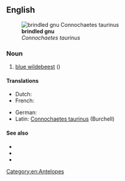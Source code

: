 ==English==
[[File:Gnu head.jpg|thumb|'''brindled gnu'''<br>''Connochaetes taurinus'']]

===Noun===
{{en-noun|head=[[brindled]] [[gnu]]}}

# [[blue wildebeest]] ({{taxlink|Connochaetes taurinus|species|noshow=1}})

====Translations====
{{trans-top|''Connochaetes taurinus''}}
* Dutch: {{t|nl|blauwe gnoe|m}}
* French: {{t+|fr|gnou bleu|m}}
{{trans-mid}}
* German: {{t|de|Streifengnu}}
* Latin: [[Connochaetes taurinus]] (Burchell)
{{trans-bottom}}

====See also====
* {{projectlink|wikipedia|Blue Wildebeest}}
* {{specieslite|Connochaetes taurinus}}
* {{commonslite|Connochaetes taurinus}}

[[Category:en:Antelopes]]